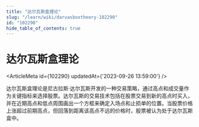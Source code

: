 ```yaml
---
title: "达尔瓦斯盒理论"
slug: "/learn/wiki/darvasboxtheory-102290"
id: "102290"
hide_table_of_contents: true
---
```



# 达尔瓦斯盒理论

<ArticleMeta id={102290} updatedAt={'2023-09-26 13:59:00'} />
<div className='border-solid border-b border-t-0 my-4 border-[var(--ifm-color-gray-300)]' />

达尔瓦斯盒理论是尼古拉斯·达尔瓦斯开发的一种交易策略，通过高点和成交量作为关键指标来选择股票。达尔瓦斯的交易技术包括在股票交易到新的高点时买入，并在近期高点和低点周围画出一个方框来确定入场点和止损单的位置。当股票价格上涨超过前期高点，但回落到距离该高点不远的价格时，股票被认为处于达尔瓦斯盒中。
